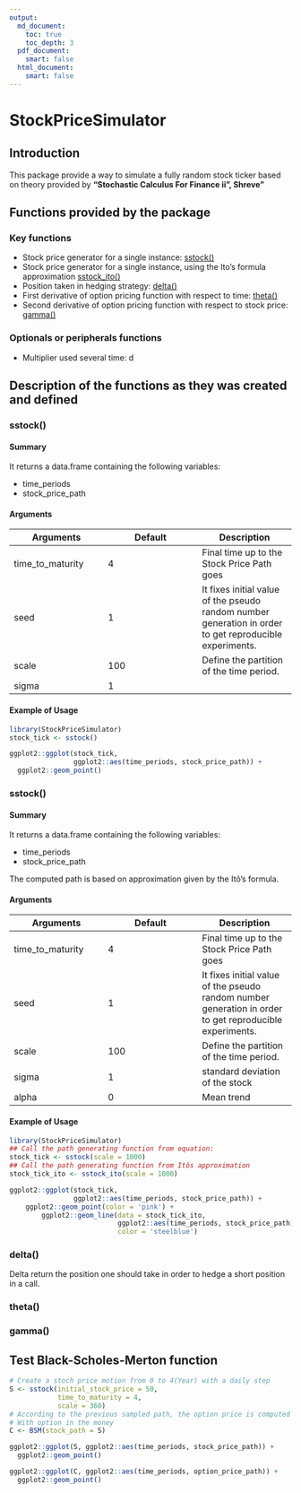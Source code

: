 ```yaml
---
output:
  md_document:
    toc: true
    toc_depth: 3
  pdf_document:
    smart: false
  html_document:
    smart: false 
---
```

# StockPriceSimulator
 
 
## Introduction

This package provide a way to simulate a fully random stock ticker based on
theory provided by __"Stochastic Calculus For Finance ii", Shreve"__
 

## Functions provided by the package

### Key functions

 * Stock price generator for a single instance: [sstock()](sstock)
 * Stock price generator for a single instance, using the Ito's formula approximation
 [sstock\_ito()](sstock\_ito)
 * Position taken in hedging strategy: [delta()](delta)
 * First derivative of option pricing function with respect to time: [theta()](theta)
 * Second derivative of option pricing function with respect to stock price: [gamma()](gamma)
 
 
### Optionals or peripherals functions

 * Multiplier used several time: d
 

## Description of the functions as they was created and defined

### sstock()

#### Summary 
It returns a data.frame containing the following variables:

 * time_periods
 * stock_price_path

#### Arguments

| Arguments | Default | Description |
|---|---|---|
| time_to_maturity | 4 | Final time up to the Stock Price Path goes |
| seed | 1 | It fixes initial value of the pseudo random number generation in order to get reproducible experiments. |
| scale | 100 | Define the partition of the time period. |
| sigma | 1 | |



#### Example of Usage

```r
library(StockPriceSimulator)
stock_tick <- sstock()
```

```r
ggplot2::ggplot(stock_tick, 
                ggplot2::aes(time_periods, stock_price_path)) +
  ggplot2::geom_point()
```
### sstock\ito()

#### Summary

It returns a data.frame containing the following variables:

 * time_periods
 * stock_price_path
 
The computed path is based on approximation given by the Itô's formula.

#### Arguments

| Arguments | Default | Description |
|---|---|---|
| time_to_maturity | 4 | Final time up to the Stock Price Path goes |
| seed | 1 | It fixes initial value of the pseudo random number generation in order to get reproducible experiments. |
| scale | 100 | Define the partition of the time period. |
| sigma | 1 | standard deviation of the stock |
| alpha | 0 | Mean trend


#### Example of Usage

```r
library(StockPriceSimulator)
## Call the path generating function from equation:
stock_tick <- sstock(scale = 1000)
## Call the path generating function from Itôs approximation
stock_tick_ito <- sstock_ito(scale = 1000)
```

```r
ggplot2::ggplot(stock_tick, 
                ggplot2::aes(time_periods, stock_price_path)) +
    ggplot2::geom_point(color = 'pink') +
        ggplot2::geom_line(data = stock_tick_ito,
                           ggplot2::aes(time_periods, stock_price_path),
                           color = 'steelblue')
```


### delta()

Delta return the position one should take in order to hedge a short position
in a call.
 

### theta()

### gamma()


## Test Black-Scholes-Merton function
```R
# Create a stoch price motion from 0 to 4(Year) with a daily step
S <- sstock(initial_stock_price = 50,
            time_to_maturity = 4,
            scale = 360)
# According to the previous sampled path, the option price is computed
# With option in the money
C <- BSM(stock_path = S)
```
```R
ggplot2::ggplot(S, ggplot2::aes(time_periods, stock_price_path)) +
  ggplot2::geom_point()
```

```R
ggplot2::ggplot(C, ggplot2::aes(time_periods, option_price_path)) +
  ggplot2::geom_point()
```
